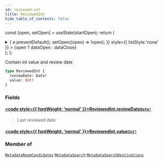 ```yaml
---
id: reviewed-int
title: ReviewedInt
hide_table_of_contents: false
---
```






const [open, setOpen] = useState(startOpen);
return (
<details {...(open ? { open: true } : {})} className="details" style={{ border:'none', boxShadow:'none', background:'var(--ifm-background-color)' }}>
<summary
onClick={(e) => {
e.preventDefault();
setOpen((open) => !open);
}}
style={{ listStyle:'none' }} >
{open ? dataOpen : dataClose}
</summary>
{open && children}
</details>
);
};

Contain int value and review date

```graphql
type ReviewedInt {
  reviewDate: Date!
  value: Int!
}
```

### Fields

#### [<code style={{ fontWeight: 'normal' }}>ReviewedInt.<b>reviewDate</b></code>](#)<Bullet />[`Date!`](/api/scalars/date) <Badge class="badge badge--secondary" text="non-null"/> <Badge class="badge badge--secondary" text="scalar"/>

> Last reviewed date

#### [<code style={{ fontWeight: 'normal' }}>ReviewedInt.<b>value</b></code>](#)<Bullet />[`Int!`](/api/scalars/int) <Badge class="badge badge--secondary" text="non-null"/> <Badge class="badge badge--secondary" text="scalar"/>

>

### Member of

[`MetadataRoomCandidates`](/api/objects/metadata-room-candidates) <Badge class="badge badge--secondary" text="object"/><Bullet />[`MetadataSearch`](/api/objects/metadata-search) <Badge class="badge badge--secondary" text="object"/><Bullet />[`MetadataSearchDestinations`](/api/objects/metadata-search-destinations) <Badge class="badge badge--secondary" text="object"/>
